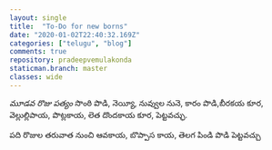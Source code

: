 ```yaml
---
layout: single
title:  "To-Do for new borns"
date: "2020-01-02T22:40:32.169Z"
categories: ["telugu", "blog"]
comments: true
repository: pradeepvemulakonda
staticman.branch: master
classes: wide
---
```


*మూడవ రొజు పత్యం*
సొంఠి పొడి, నెయ్యీ, నువ్వుల నునె, కారం పొడి,బీరకయ కూర, వెల్లుల్లిపాయ, పొట్లకాయ, లెత దొందకాయ కూర, పెట్టవచ్ఛు.

పది రొజుల తరువాత నుంచి ఆవకాయ, బొప్పాస కాయ, తెలగ పిండి పొడి పెట్టవచ్చు

